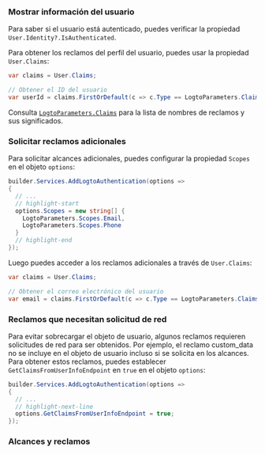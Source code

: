 
### Mostrar información del usuario

Para saber si el usuario está autenticado, puedes verificar la propiedad `User.Identity?.IsAuthenticated`.

Para obtener los reclamos del perfil del usuario, puedes usar la propiedad `User.Claims`:

```csharp title="Controllers/HomeController.cs"
var claims = User.Claims;

// Obtener el ID del usuario
var userId = claims.FirstOrDefault(c => c.Type == LogtoParameters.Claims.Subject)?.Value;
```

Consulta [`LogtoParameters.Claims`](https://github.com/logto-io/csharp/blob/master/src/Logto.AspNetCore.Authentication/LogtoParameters.cs) para la lista de nombres de reclamos y sus significados.

### Solicitar reclamos adicionales

<FindUserInfoMissing method="User.Claims" />

<ScopesAndClaimsIntroduction />

Para solicitar alcances adicionales, puedes configurar la propiedad `Scopes` en el objeto `options`:

```csharp title="Program.cs"
builder.Services.AddLogtoAuthentication(options =>
{
  // ...
  // highlight-start
  options.Scopes = new string[] {
    LogtoParameters.Scopes.Email,
    LogtoParameters.Scopes.Phone
  }
  // highlight-end
});
```

Luego puedes acceder a los reclamos adicionales a través de `User.Claims`:

```csharp title="Controllers/HomeController.cs"
var claims = User.Claims;

// Obtener el correo electrónico del usuario
var email = claims.FirstOrDefault(c => c.Type == LogtoParameters.Claims.Email)?.Value;
```

### Reclamos que necesitan solicitud de red

Para evitar sobrecargar el objeto de usuario, algunos reclamos requieren solicitudes de red para ser obtenidos. Por ejemplo, el reclamo custom_data no se incluye en el objeto de usuario incluso si se solicita en los alcances. Para obtener estos reclamos, puedes establecer `GetClaimsFromUserInfoEndpoint` en `true` en el objeto `options`:

```csharp title="Program.cs"
builder.Services.AddLogtoAuthentication(options =>
{
  // ...
  // highlight-next-line
  options.GetClaimsFromUserInfoEndpoint = true;
});
```

### Alcances y reclamos

<ScopesAndClaims />
